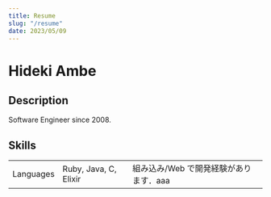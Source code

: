 ```yaml
---
title: Resume
slug: "/resume"
date: 2023/05/09
---
```


# Hideki Ambe

## Description

Software Engineer since 2008.

## Skills

| |||
|--|--|--|
|Languages|Ruby, Java, C, Elixir|組み込み/Web で開発経験があります．aaa|


